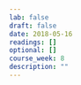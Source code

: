 ```yaml
---
lab: false
draft: false
date: 2018-05-16
readings: []
optional: []
course_week: 8
description: ""
---
```

